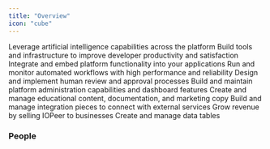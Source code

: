 ```yaml
---
title: "Overview" 
icon: "cube"
---
```


<CardGroup cols={2}>
  <Card title="AI" icon="robot" href="/handbook/teams/ai" color="#8E44AD">
    Leverage artificial intelligence capabilities across the platform
  </Card>

  <Card title="Developer Experience" icon="code-branch" href="/handbook/teams/developer-experience" color="#34495E">
    Build tools and infrastructure to improve developer productivity and satisfaction
  </Card>
  <Card title="Embedding" icon="code" href="/handbook/teams/embed-sdk" color="#9B59B6">
    Integrate and embed platform functionality into your applications
  </Card>
  <Card title="Flow Execution & Editor" icon="gears" href="/handbook/teams/flow-builder" color="#2ECC71">
    Run and monitor automated workflows with high performance and reliability
  </Card>
  <Card title="Human in the Loop" icon="user-check" href="/handbook/teams/human-in-loop" color="#E67E22">
    Design and implement human review and approval processes
  </Card>
  <Card title="Management Features" icon="shield" href="/handbook/teams/management-features" color="#E74C3C">
    Build and maintain platform administration capabilities and dashboard features
  </Card>
  <Card title="Marketing Website & Content" icon="pencil" href="/handbook/teams/content" color="#FF6B6B">
    Create and manage educational content, documentation, and marketing copy
  </Card>
  <Card title="Pieces" icon="puzzle-piece" href="/handbook/teams/pieces" color="#F1C40F">
    Build and manage integration pieces to connect with external services
  </Card>
  <Card title="Sales" icon="handshake" href="/handbook/teams/sales" color="#27AE60">
    Grow revenue by selling IOPeer to businesses
  </Card>
  <Card title="Tables" icon="table" href="/handbook/teams/tables" color="#3498DB">
    Create and manage data tables
  </Card>
</CardGroup>

### People

<CardGroup col={3}>
<Snippet file="profile/ash.mdx" />
<Snippet file="profile/mo.mdx" />
<Snippet file="profile/abdulyki.mdx" />
<Snippet file="profile/abood.mdx" />
<Snippet file="profile/kishan.mdx" />
<Snippet file="profile/hazem.mdx" />
<Snippet file="profile/ginika.mdx" />
<Snippet file="profile/kareem.mdx" />
<Snippet file="profile/amr.mdx" />
<Snippet file="profile/sanad.mdx" />
<Snippet file="profile/aboodzein.mdx" />
<Snippet file="profile/issa.mdx" />
</CardGroup>
